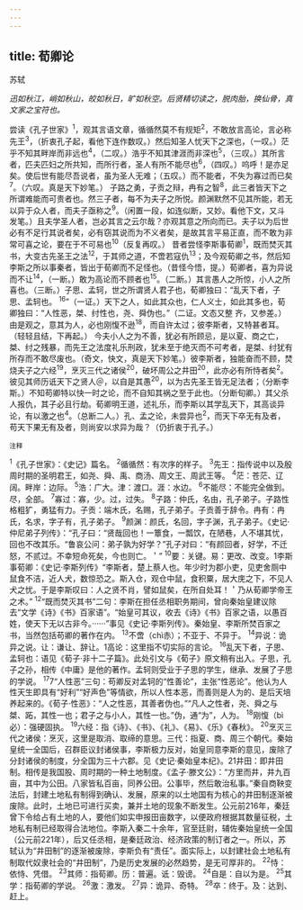 ```yaml
---
---
---
```

title: 荀卿论
---



苏轼

*迅如秋江，峭如秋山，皎如秋日，旷如秋空。后贤精切读之，脱肉胎，换仙骨，真文家之宝符也。*

尝读《孔子世家》<sup>1</sup>，观其言语文章，循循然莫不有规矩<sup>2</sup>，不敢放言高论，言必称先王<sup>3</sup>，（折衷孔子起，看他下连作数叹。）然后知圣人忧天下之深也，（一叹。）茫乎不知其畔岸而非远也<sup>4</sup>，（二叹。）浩乎不知其津涯而非深也<sup>5</sup>，（三叹。）其所言者，匹夫匹妇之所共知，而所行者，圣人有所不能尽也<sup>6</sup>，（四叹。）呜呼！是亦足矣。使后世有能尽吾说者，虽为圣人无难；（五叹。）而不能者，不失为寡过而已矣<sup>7</sup>。（六叹。真是天下妙笔。）
子路之勇，子贡之辩，冉有之智<sup>8</sup>，此三者皆天下之所谓难能而可贵者也。然三子者，每不为夫子之所悦。颜渊默然不见其所能，若无以异于众人者，而夫子亟称之<sup>9</sup>。（闲置一段，如连似断，又妙。看他下文，又斗发笔。）且夫学圣人者，岂必其言之云尔哉？亦观其意之所向而已。夫子以为后世必有不足行其说者矣，必有窃其说而为不义者矣，是故其言平易正直，而不敢为非常可喜之论，要在于不可易也<sup>10</sup>（反复再叹。）
昔者尝怪李斯事荀卿<sup>1</sup>，既而焚灭其书，大变古先圣王之法<sup>12</sup>，于其师之道，不啻若寇仇<sup>13</sup>；及今观荀卿之书，然后知李斯之所以事秦者，皆出于荀卿而不足怪也。（昔怪今悟，提。）荀卿者，喜为异说而不让<sup>14</sup>，（一断。）敢为高论而不顾者也<sup>15</sup>。（二断。）其言愚人之所惊，小人之所喜也。（三断。）子思、孟轲，世之所谓贤人君子也，荀卿独曰：“乱天下者，子思、孟轲也。
<sup>16</sup>”（一证。）天下之人，如此其众也，仁人义士，如此其多也，荀卿独曰：“人性恶，桀、纣性也，尧、舜伪也。”（二证。文态又整
齐，又参差。）由是观之，意其为人，必也刚愎不逊<sup>18</sup>，而自许太过；彼李斯者，又特甚者耳。（轻轻且结，下再起。）
今夫小人之为不善，犹必有所顾忌，是以夏、商之亡，桀、纣之残暴，而先王之法度礼乐刑政，犹未至于绝灭而不可考者，是桀、纣犹有所存而不敢尽废也。（奇文，快文，真是天下妙笔。）彼李斯者，独能奋而不顾，焚烧夫子之六经<sup>19</sup>，烹灭三代之诸侯<sup>20</sup>，破坏周公之井田<sup>20</sup>，此亦必有所恃者矣<sup>2</sup>。彼见其师历诋天下之贤人＠，以自是其愚<sup>20</sup>，以为古先圣王皆无足法者；（分断李斯。）不知苟卿特以快一时之论，而不自知其祸之至于此也。（分断旬卿。）其父杀人报仇，其子必且行劫。荀卿明王道，述礼乐，而李斯以其学乱天下，其高谈异论，有以激之也<sup>4</sup>。（总断二人。）孔、孟之论，未尝异也<sup>2</sup>，而天下卒无有及者，苟天下果无有及者，则尚安以求异为哉？（仍折衷于孔子。）

<sup>注释</sup>

<sup>1</sup>《孔子世家》：《史记》篇名。
<sup>2</sup>循循然：有次序的样子。
<sup>3</sup>先王：指传说中以及殷周时期的圣明君王，如尧、舜、禹、商汤、周文王、周武王等。
<sup>4</sup>茫：苍茫、辽阔。畔岸：边际。
<sup>5</sup>浩：广大。津：渡口。涯：水边。
<sup>6</sup>不能尽：不能完全做到。尽，全部。
<sup>7</sup>寡过：寡，少。过，过失。
<sup>8</sup>子路：仲氏，名由，孔子弟子。子路性格粗犷，勇猛有力。子贡：端木氏，名赐，孔子弟子。子贡善于辞令。冉有：冉氏，名求，字子有，孔子弟子。
<sup>9</sup>颜渊：颜氏，名回，字子渊，孔子弟子。《史记·仲尼弟子列传》：“孔子曰：“贤哉回也！一簟食，一瓢饮，在陋巷，人不堪其忧，回也不改其乐。“鲁哀公问：弟子孰为好学？”孔子对曰：“有颜回者，好学，不迁怒，不贰过。不幸短命死矣，今也则亡。＇”
<sup>10</sup>要：关键。易：更改、改变。1李斯事荀卿：《史记·李斯列传》“李斯者，楚上蔡人也。年少时为郡小吏，见吏舍厕中鼠食不洁，近人犬，数惊恐之。斯入仓，观仓中鼠，食积粟，居大庑之下，不见人犬之忧。于是李斯叹曰：人之贤不肖，譬如鼠矣，在所自处耳！＇乃从荀卿学帝王之术。”
<sup>12</sup>“既而焚灭其书”二句：李斯在担任丞相职务期间，曾向秦始皇建议除去“文学《诗》《书》百家语”。“始皇可其议，收去《诗》《书》百家之语，以愚百姓，使天下无以古非今。······”事见《史记·李斯列传》。秦始皇、李斯所焚百家之书，当然包括苟卿的著作在内。
<sup>13</sup>不啻（chì赤）；不亚于、不异于。
<sup>14</sup>异说：诡异之说。让：谦让、辞让。1高论：这里指不切实际的言论。
<sup>16</sup>乱天下者，子思、孟轲也：语见《荀子·非十二子篇》。此处引文与《荀子》原文稍有出入。子思，孔子之孙，相传《中庸》是他的著作。孟轲则受业于子思的学生，继承、发展了子思的学说。
<sup>17</sup>7“人性恶”三句：苟卿反对孟轲的“性善论”，主张“性恶论”。他认为人性天生即具有“好利”“好声色”等情欲，所以人性本恶，而善则是人为的、是后天培养起来的。《荀子·性恶》：“人之性恶，其善者伪也。”“凡人之性者，尧、舜之与桀、跖，其性一也；君子之与小人，其性一也。”伪，通“为”，人为。
<sup>18</sup>刚愎（bì必）：强硬固执。
<sup>19</sup>六经：指《诗》、《书》、《礼》、《易》、《乐》《春秋》。
<sup>20</sup>烹灭三代之诸侯：烹灭，这里是取消、取缔的意思。三代：指夏、商、周三个朝代。秦始皇统一全国后，召群臣议封诸侯事，李斯极力反对，始皇同意李斯的意见，废除了分封诸侯的制度，分全国为三十六郡。见《史记·秦始皇本纪》。21井田：即井田制。相传是我国股、周时期的一种土地制度。《孟子·滕文公》：“方里而井，井九百亩，其中为公田。八家皆私百亩，同养公田。公事毕，然后敢治私事。”秦自商鞅变法后，封建土地私有制得到确认、发展，原来的以土地国有为核心的井田制逐渐被废除。此时，土地已可进行买卖，兼并土地的现象不断发生。公元前216年，秦廷曾下令给占有土地的人，要他们如实申报田亩数字，以便政府根据其数量征税，土地私有制已经取得合法地位。李斯入秦二十余年，官至廷尉，辅佐秦始皇统一全国（公元前221年），后又任丞相，是秦廷政治、经济政策的制订者之一。所以，苏轼认为“井田制”的逐渐被废除，李斯负有“责任”。面实际上，以封建社会土地私有制取代奴隶社会的“井田制”，乃是历史发展的必然趋势，是无可厚非的。
<sup>22</sup>恃：依恃、凭借。
<sup>23</sup>其师：指荀卿。历：普遍。诋：毁谤。
<sup>24</sup>自是：自以为是。
<sup>25</sup>其学：指荀卿的学说。
<sup>26</sup>激：激发。
<sup>27</sup>异：诡异、奇特。
<sup>28</sup>卒：终于。及：达到、赶上。